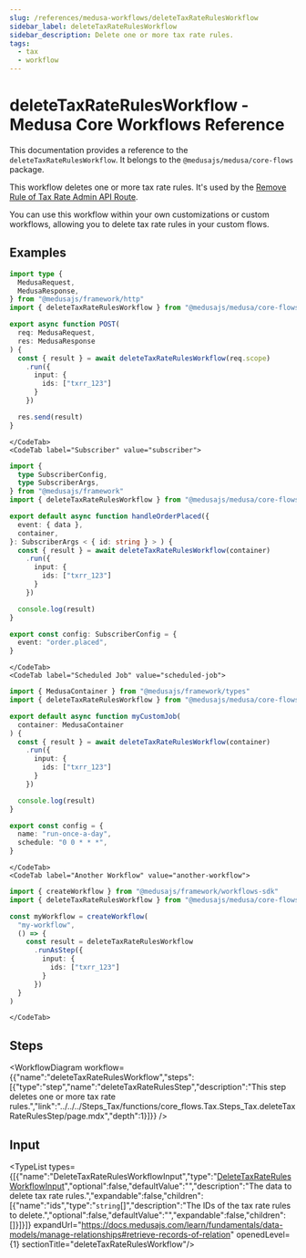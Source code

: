 ```yaml
---
slug: /references/medusa-workflows/deleteTaxRateRulesWorkflow
sidebar_label: deleteTaxRateRulesWorkflow
sidebar_description: Delete one or more tax rate rules.
tags:
  - tax
  - workflow
---
```



# deleteTaxRateRulesWorkflow - Medusa Core Workflows Reference

This documentation provides a reference to the `deleteTaxRateRulesWorkflow`. It belongs to the `@medusajs/medusa/core-flows` package.

This workflow deletes one or more tax rate rules. It's used by the
[Remove Rule of Tax Rate Admin API Route](https://docs.medusajs.com/api/admin#tax-rates\_deletetaxratesidrulesrule\_id).

You can use this workflow within your own customizations or custom workflows, allowing you
to delete tax rate rules in your custom flows.

<SourceCodeLink link="https://github.com/medusajs/medusa/blob/cab00ff2b8935fdd788157ee36402ae59b079268/packages/core/core-flows/src/tax/workflows/delete-tax-rate-rules.ts#L38" />

## Examples

<CodeTabs group="workflow-exection">
    <CodeTab label="API Route" value="api-route">
    
```ts title="src/api/workflow/route.ts"
import type {
  MedusaRequest,
  MedusaResponse,
} from "@medusajs/framework/http"
import { deleteTaxRateRulesWorkflow } from "@medusajs/medusa/core-flows"

export async function POST(
  req: MedusaRequest,
  res: MedusaResponse
) {
  const { result } = await deleteTaxRateRulesWorkflow(req.scope)
    .run({
      input: {
        ids: ["txrr_123"]
      }
    })

  res.send(result)
}
```

    </CodeTab>
    <CodeTab label="Subscriber" value="subscriber">
    
```ts title="src/subscribers/order-placed.ts"
import {
  type SubscriberConfig,
  type SubscriberArgs,
} from "@medusajs/framework"
import { deleteTaxRateRulesWorkflow } from "@medusajs/medusa/core-flows"

export default async function handleOrderPlaced({
  event: { data },
  container,
}: SubscriberArgs < { id: string } > ) {
  const { result } = await deleteTaxRateRulesWorkflow(container)
    .run({
      input: {
        ids: ["txrr_123"]
      }
    })

  console.log(result)
}

export const config: SubscriberConfig = {
  event: "order.placed",
}
```

    </CodeTab>
    <CodeTab label="Scheduled Job" value="scheduled-job">
    
```ts title="src/jobs/message-daily.ts"
import { MedusaContainer } from "@medusajs/framework/types"
import { deleteTaxRateRulesWorkflow } from "@medusajs/medusa/core-flows"

export default async function myCustomJob(
  container: MedusaContainer
) {
  const { result } = await deleteTaxRateRulesWorkflow(container)
    .run({
      input: {
        ids: ["txrr_123"]
      }
    })

  console.log(result)
}

export const config = {
  name: "run-once-a-day",
  schedule: "0 0 * * *",
}
```

    </CodeTab>
    <CodeTab label="Another Workflow" value="another-workflow">
    
```ts title="src/workflows/my-workflow.ts"
import { createWorkflow } from "@medusajs/framework/workflows-sdk"
import { deleteTaxRateRulesWorkflow } from "@medusajs/medusa/core-flows"

const myWorkflow = createWorkflow(
  "my-workflow",
  () => {
    const result = deleteTaxRateRulesWorkflow
      .runAsStep({
        input: {
          ids: ["txrr_123"]
        }
      })
  }
)
```

    </CodeTab>
  </CodeTabs>

## Steps

<WorkflowDiagram workflow={{"name":"deleteTaxRateRulesWorkflow","steps":[{"type":"step","name":"deleteTaxRateRulesStep","description":"This step deletes one or more tax rate rules.","link":"../../../Steps_Tax/functions/core_flows.Tax.Steps_Tax.deleteTaxRateRulesStep/page.mdx","depth":1}]}} />

## Input

<TypeList types={[{"name":"DeleteTaxRateRulesWorkflowInput","type":"[DeleteTaxRateRulesWorkflowInput](../../../../types/core_flows.DeleteTaxRateRulesWorkflowInput/page.mdx)","optional":false,"defaultValue":"","description":"The data to delete tax rate rules.","expandable":false,"children":[{"name":"ids","type":"`string`[]","description":"The IDs of the tax rate rules to delete.","optional":false,"defaultValue":"","expandable":false,"children":[]}]}]} expandUrl="https://docs.medusajs.com/learn/fundamentals/data-models/manage-relationships#retrieve-records-of-relation" openedLevel={1} sectionTitle="deleteTaxRateRulesWorkflow"/>

